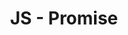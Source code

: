 ---
title: JS - Promise
description: 이전의 Promise 객체들에 대해서 성공적으로 resolve 됬을때 이에 대한 처리는 then으로 향하게 됩니다. 이로써 then을 체이닝 해줌으로써 콜백지옥에 빠진 코드를 밑으로 흐르도록 구현을 할 수 있었습니다. 그러나 async await를 이용하게 된다면 더 직관적이고 가독성이 뛰어난 코드를 구현할 수 있습니다.
tags:
  - Javascript
createdAt: 2023-07-24 22:00:00
---